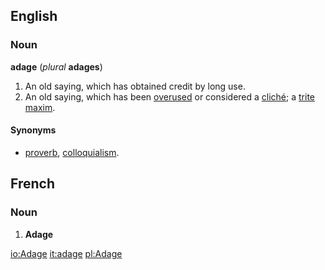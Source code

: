 ==English==
===Noun===
'''adage''' (''plural'' '''adages''')
#An old saying, which has obtained credit by long use.
#An old saying, which has been [[overuse]]d or considered a [[cliché]]; a [[trite]] [[maxim]].

====Synonyms====
*[[proverb]], [[colloquialism]].

==French==
===Noun===

# '''Adage'''

[[io:Adage]]
[[it:adage]]
[[pl:Adage]]